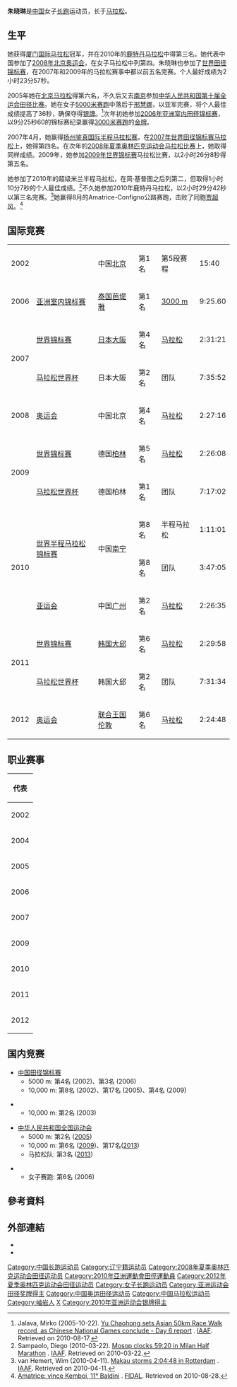 {{Otheruses|other=名为朱晓琳的其他人物|朱晓琳}}
{{Infobox sportsperson
| name                      = 朱曉琳
| image                     = Zhu Xiaolin 6687.jpg
| image_size                = 
| alt                       = 
| caption                   = 
| real_name                 = 
| native_name               = 
| native_name_lang          = 
| romanizedname             = 
| english_name              = 
| birth_name                = 
| nickname                  = 
| nationality               = {{PRC}}
| national_team             = {{CHN}}
| ethnicity                 = 
| hometown                  = {{CHN}}遼寧省鞍山市岫岩滿族自治縣
| citizenship               = 
| birth_date                = {{Birth date and age|year=1984|month=2|day=20}}
| birth_place               = {{CHN-1949}}遼寧省鞍山市
| death_date                = 
| death_place               = 
| resting_place             = 
| resting_place_coordinates = 
| monuments                 = 
| residence                 = {{CHN}}
| education                 = 
| alma_mater                = 
| occupation                = 
| years_active              = 1988 -
| employer                  = 
| agent                     = 
| height                    = {{height|m=1.66}}
| weight                    = {{weight|kg=50}}
| spouse                    = 李愛國
| life_partner              = 
| other_interests           = 
| website                   = 
| module                    = 
| country                   = {{CHN}}
| sport                     = 田徑
| disability                = 
| disability_class          = 
| rank                      = 
| event                     = 中長跑、長跑
| universityteam            = 
| collegeteam               = 
| league                    = 
| league_type               = 
| club                      = 
| team                      = 
| turnedpro                 = 
| partner                   = 
| former_partner            = 
| coach                     = 
| retired                   = 
| coaching                  = 
| module2                   = 
| worlds                    = 
{{ubl
|'''2007年世界田徑錦標賽'''：馬拉松第四名
|'''2007年世界田徑錦標賽'''：馬拉松Team第二名
|'''2009年世界田徑錦標賽'''：馬拉松第五名
|'''2009年世界田徑錦標賽'''：馬拉松Team第一名
|'''2010年世界半程馬拉松錦標賽'''：半程馬拉松第八名
|'''2010年世界半程馬拉松錦標賽'''：Team第八名
|'''2011年世界田徑錦標賽'''：馬拉松第六名
|'''2011年世界田徑錦標賽'''：馬拉松Team第二名
}}
| regionals                 = 
{{ubl
|'''2006年亞洲室內田徑錦標賽'''：3000公尺第一名
|'''2010年亞洲運動會'''：馬拉松第二名
}}
| nationals                 = 
{{ubl
|'''2002年中國全國田徑錦標賽女子組'''：10000公尺第8名
|'''2003年中國城市運動會女子組'''：10000公尺第2名
|'''2003年中國城市運動會女子組'''：5000公尺第3名
|'''2005年中國全國運動會女子組'''：1500公尺第4名
|'''2005年中國全國運動會女子組'''：5000公尺第2名
|'''2006年中國全國田徑錦標賽女子組'''：5000公尺第3名
|'''2009年中國全國運動會女子組'''：馬拉松第3名
|'''2009年中國全國運動會女子組'''：10000公尺第6名
|'''2010年中國全國田徑大獎賽昆山站女子組'''：10000公尺第4名
|'''2010年中國全國田徑冠軍賽女子組'''：10000公尺第1名
|'''2011年中國全國田徑大獎賽嘉興站女子組'''：5000公尺第4名
|'''2011年中國全國田徑大獎賽嘉興站女子組'''：10000公尺第5名
|'''2013年中國全國運動會女子組'''：馬拉松第23名
|'''2013年中國全國運動會女子組'''：馬拉松Team第3名
|'''2013年中國全國運動會女子組'''：5000公尺第19名
|'''2013年中國全國運動會女子組'''：10000公尺第17名
|'''2014年中國全國馬拉松錦標賽第三站女子組'''：馬拉松第21名
}}
| olympics                  = 
{{ubl
|'''2008年夏季奧林匹克運動會'''：馬拉松第四名
|'''2012年夏季奧林匹克運動會'''：馬拉松第五名
}}
| paralympics               = 
| highestranking            = 
| pb                        = 
{{ubl
|'''800公尺'''：2分18.51秒 （2006年）
|'''1500公尺'''：4分12.73秒 （2005年）
|'''3000公尺'''：9分04.64秒 （2002年）
|'''5000公尺'''：15分22.35秒 （2005年）
|'''10000公尺'''：31分53.96秒 （2008年）
|'''10公里'''：32分38秒 （2010年）
|'''15公里'''：49分45秒 （2011年）
|'''20公里'''：1小時07分40秒 （2010年）
|'''半程馬拉松'''：1小時10分07秒 （2010年）
|'''25公里'''：1小時26分02秒 （2010年）
|'''30公里'''：1小時41分38秒 （2010年）
|'''馬拉松'''：2小時23分57秒 （2002年）
}}
| medaltemplates            = 
{{MedalCountry|{{CHN-1949}}}}
{{MedalSport|女子田徑}}
{{MedalCompetition|亞洲室內田徑錦標賽}}
{{MedalGold|2006年泰國芭達雅|3000公尺}}
{{MedalCompetition|世界田徑錦標賽}}
{{MedalSilver|2007年日本大阪府|馬拉松Team}}
{{MedalGold|2009年德國柏林|馬拉松Team}}
{{MedalSilver|2011年韓國大邱廣域市|馬拉松Team}}
{{MedalCompetition|亞洲運動會}}
{{MedalSilver|2010年中國廣東省廣州市|馬拉松}}
| show-medals               = 
| module3                   = 
| updated                   = 2016年10月25日
}}
'''朱晓琳'''{{BD|1984年|2月20日||}}是[[中国|中国]]女子[[长跑|长跑]]运动员，长于[[马拉松|马拉松]]。

==生平==
她获得[[厦门国际马拉松|厦门国际马拉松]]冠军，并在2010年的[[鹿特丹马拉松|鹿特丹马拉松]]中得第三名。她代表中国参加了[[2008年北京奥运会|2008年北京奥运会]]，在女子马拉松中列第四。朱晓琳也参加了[[世界田径锦标赛|世界田径锦标赛]]，在2007年和2009年的马拉松赛事中都以前五名完赛。个人最好成绩为2小时23分57秒。

2005年她在[[北京马拉松|北京马拉松]]得第六名，不久后又去[[南京|南京]]参加[[中华人民共和国第十届全运会田径比赛|中华人民共和国第十届全运会田径比赛]]。她在女子[[5000米赛跑|5000米赛跑]]中落后于[[邢慧娜|邢慧娜]]，以亚军完赛，将个人最佳成绩提高了36秒，确保夺得[[银牌|银牌]]。<ref>Jalava, Mirko (2005-10-22). [http://www.iaaf.org/news/Kind=2/newsId=32399.html Yu Chaohong sets Asian 50km Race Walk record, as Chinese National Games conclude - Day 6 report] {{Wayback|url=http://www.iaaf.org/news/Kind=2/newsId=32399.html |date=20121026043936 }}. [[IAAF|IAAF]]. Retrieved on 2010-08-17.</ref>次年初她参加[[2006年亚洲室内田径锦标赛|2006年亚洲室内田径锦标赛]]，以9分25秒60的锦标赛纪录赢得[[3000米赛跑|3000米赛跑]]的[[金牌|金牌]]。

2007年4月，她赢得[[扬州鉴真国际半程马拉松赛|扬州鉴真国际半程马拉松赛]]。在[[2007年世界田径锦标赛女子马拉松比赛|2007年世界田径锦标赛马拉松]]上，她得第四名。在次年的[[2008年夏季奥林匹克运动会田径女子马拉松比赛|2008年夏季奥林匹克运动会马拉松比赛]]上，她取得同样成绩。2009年，她参加[[2009年世界田径锦标赛|2009年世界锦标赛]]马拉松比赛，以2小时26分8秒得第五名。

她参加了2010年的超级米兰半程马拉松，在简·基普图之后列第二，但取得1小时10分7秒的个人最佳成绩。<ref>Sampaolo, Diego (2010-03-22). [http://www.iaaf.org/news/kind=100/newsid=56216.html Mosop clocks 59:20 in Milan Half Marathon] {{Wayback|url=http://www.iaaf.org/news/kind=100/newsid=56216.html |date=20121024232722 }}. [[IAAF|IAAF]]. Retrieved on 2010-03-22.</ref>不久她参加2010年鹿特丹马拉松，以2小时29分42秒以第三名完赛。<ref>van Hemert, Wim (2010-04-11). [http://www.iaaf.org/news/kind=100/newsid=56431.html Makau storms 2:04:48 in Rotterdam] {{Wayback|url=http://www.iaaf.org/news/kind=100/newsid=56431.html |date=20100414140631 }}. [[IAAF|IAAF]]. Retrieved on 2010-04-11.</ref>她赢得8月的Amatrice-Configno公路赛跑，击败了同胞[[贾超风|贾超风]]。<ref>[http://www.fidal.it/showquestion.php?fldAuto=12407&faq=65 Amatrice: vince Kemboi, 11° Baldini] {{webarchive |url=https://web.archive.org/web/20101122213907/http://www.fidal.it/showquestion.php?fldAuto=12407&faq=65 |date=22 November 2010 }}. [[Federazione_Italiana_di_Atletica_Leggera|FIDAL]]. Retrieved on 2010-08-28.</ref>

== 国际竞赛 ==
{| {{AchievementTable|Event=yes|nation=CHN}}
|-
|2002
|{{link-en|北京国际女子埃奇顿|Beijing International Women's Ekiden}}
|中国[[北京|北京]]
|bgcolor=gold|第1名
|第5段赛程
|15:40
|-
|2006
|[[2006年亚洲室内田径锦标赛|亚洲室内锦标赛]]
|[[泰国|泰国]][[芭堤雅|芭堤雅]]
|bgcolor=gold|第1名
|[[2006年亚洲室内田径锦标赛–赛果|3000 m]]
|9:25.60
|-
|rowspan=2|2007
|[[2007年世界田径锦标赛|世界锦标赛]]
|[[日本|日本]][[大阪市|大阪]]
|第4名
|[[2007年世界田径锦标赛–女子马拉松|马拉松]]
|2:31:21
|-
|[[2007年马拉松世界杯|马拉松世界杯]]
|日本大阪
|bgcolor=silver|第2名
|团队
|7:35:52
|-
|2008
|[[2008年夏季奥林匹克运动会田径比赛|奥运会]]
|中国北京
|第4名
|[[2008年夏季奥林匹克运动会田径比赛–女子马拉松|马拉松]]
|2:27:16
|-
|rowspan=2|2009
|[[2009年世界田径锦标赛|世界锦标赛]]
|德国[[柏林|柏林]]
|第5名
|[[2009年世界田径锦标赛–女子马拉松|马拉松]]
|2:26:08
|-
|[[2009年马拉松世界杯|马拉松世界杯]]
|德国柏林
|bgcolor=gold|第1名
|团队
|7:17:02
|-
|rowspan=3|2010
|rowspan=2|[[2010年世界半程马拉松田径锦标赛|世界半程马拉松锦标赛]]
|rowspan=2|中国[[南宁|南宁]]
|第8名
|半程马拉松
|1:11:01
|-
|第8名
|团队
|3:47:05
|-
|[[2010年亚洲运动会田径比赛|亚运会]]
|中国[[广州|广州]]
|bgcolor="silver"  | 第2名
|[[2010年亚洲运动会田径比赛–女子马拉松|马拉松]]
|2:26:35
|-
|rowspan=2|2011
|[[2011年世界田径锦标赛|世界锦标赛]]
|[[韩国|韩国]][[大邱|大邱]]
|第6名
|[[2011年世界田径锦标赛–女子马拉松|马拉松]]
|2:29:58
|-
|[[2011年马拉松世界杯|马拉松世界杯]]
|韩国大邱
|bgcolor=silver|第2名
|团队
|7:31:34
|-
|2012
|[[2012年夏季奥林匹克运动会田径比赛|奥运会]]
|[[联合王国|联合王国]][[伦敦|伦敦]]
|第6名
|[[2012年夏季奥林匹克运动会田径比赛–女子马拉松|马拉松]]
|2:24:48
|}

== 职业赛事 ==
{| {{AchievementTable}}
|-
!colspan="5"|代表{{CHN}}
|-
|rowspan=3|2002
|[[大连国际马拉松|大连国际马拉松]]
|[[中华人民共和国|中华人民共和国]][[大连|大连]]
|bgcolor="gold"  | 第1名
|2:42:56
|-
|[[济南马拉松|济南马拉松]]
|中华人民共和国[[济南|济南]]
|第5名
|2:51:12
|-
|[[北京马拉松|北京马拉松]]
|中华人民共和国[[北京|北京]]
|第4名
|2:23:57
|-
|rowspan=3|2004
|[[香港马拉松|香港马拉松]]
|中国[[香港|香港]]
|第8名
|2:58:01
|-
|[[厦门马拉松|厦门马拉松]]
|中国[[厦门|厦门]]
|第21名
|2:41:04
|-
|大连马拉松
|中国大连
|第9名
|2:44:48
|-
|rowspan=2|2005
|厦门马拉松
|中国厦门
|第9名
|2:35:04
|-
|北京马拉松
|中国北京
|第6名
|2:32:27
|-
|rowspan=2|2006
|厦门马拉松
|中国厦门
|bgcolor="silver"| 第2名
|2:28:27
|-
|大连马拉松
|中国大连
|bgcolor=gold|第1名
|2:45:57
|-
|rowspan=2|2007
|厦门马拉松
|中国厦门
|bgcolor="gold"| 第1名
|2:26:08
|-
|[[扬州鉴真国际半程马拉松赛|扬州鉴真国际半程马拉松赛]]
|中国[[扬州|扬州]]
|bgcolor=gold|第1名
|1:13:25 
|-
|rowspan=2|2009
|[[乌迪内半程马拉松|乌迪内半程马拉松]]
|[[意大利|意大利]][[乌迪内|乌迪内]]
|bgcolor="silver"| 第2名
|1:11:11
|-
|北京马拉松
|中国北京
|bgcolor=cc9966|第3名
|2:34:55
|-
|rowspan=4|2010
|{{link-en|Stramilano}}半程马拉松
|意大利[[米兰|米兰]]
|bgcolor=silver|第2名
|1:10:07
|-
|[[鹿特丹马拉松|鹿特丹马拉松]]
|荷兰[[鹿特丹|鹿特丹]]
|bgcolor="cc9966"| 第3名
|2:29:42
|-
|{{link-en|Amatrice-Configno}} 8.5K
|意大利[[列蒂省|列蒂省]]
|bgcolor=gold|第1名
|27:51
|-
|[[葡萄牙半程马拉松|葡萄牙半程马拉松]]
|[[葡萄牙|葡萄牙]][[里斯本|里斯本]]
|第5名
|1:13:27
|-
|rowspan=2|2011
|[[巴黎半程马拉松|巴黎半程马拉松]]
|[[法兰西|法兰西]][[巴黎|巴黎]]
|第4名
|1:10:28
|-
|[[2011年伦敦马拉松|伦敦马拉松]]
|联合王国伦敦
|第12名
|2:26:28
|-
|2012
|[[重庆马拉松|重庆马拉松]]
|中国[[重庆|重庆]]
|bgcolor=cc9966|第3名
|2:24:19
|}

== 国内竞赛 ==
*[[中国田径锦标赛|中国田径锦标赛]]
**5000 m: 第4名 (2002)、第3名 (2006)
**10,000 m: 第8名 (2002)、第17名 (2005)、第4名 (2009)

*{{link-en|中国城市运动会|China City Games}}
**10,000 m: 第2名 (2003)

*[[中华人民共和国全国运动会|中华人民共和国全国运动会]]
**5000 m: 第2名 ([[中華人民共和國第十屆全運會田徑比賽|2005]])
**10,000 m: 第6名 ([[中華人民共和國第十一屆全運會田徑比賽|2009]])、第17名([[中華人民共和國第十二屆全運會田徑比賽|2013]])
**马拉松队: 第3名 ([[中華人民共和國第十二屆全運會田徑比賽|2013]])

*{{link-en|中国越野锦标赛|Chinese Cross Country Championships}}
**女子赛跑: 第6名 (2006)

== 參考資料 ==
{{Reflist}}

== 外部連結 ==
*{{IAAF name|189185}}
* {{SR/Olympics profile|zh/zhu-xiaolin-1}}

{{Authority control}}

{{DEFAULTSORT:Z}}

[[Category:中国长跑运动员|Category:中国长跑运动员]]
[[Category:辽宁籍运动员|Category:辽宁籍运动员]]
[[Category:2008年夏季奥林匹克运动会田径运动员|Category:2008年夏季奥林匹克运动会田径运动员]]
[[Category:2010年亞洲運動會田徑運動員|Category:2010年亞洲運動會田徑運動員]]
[[Category:2012年夏季奥林匹克运动会田径运动员|Category:2012年夏季奥林匹克运动会田径运动员]]
[[Category:女子长跑运动员|Category:女子长跑运动员]]
[[Category:亚洲运动会田径奖牌得主|Category:亚洲运动会田径奖牌得主]]
[[Category:中国奥运田径运动员|Category:中国奥运田径运动员]]
[[Category:中国马拉松运动员|Category:中国马拉松运动员]]
[[Category:岫岩人|Category:岫岩人]]
[[Category:朱姓|X]]
[[Category:2010年亚洲运动会银牌得主|Category:2010年亚洲运动会银牌得主]]